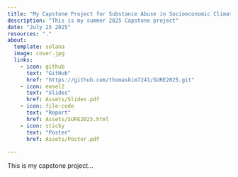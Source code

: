 ```yaml
---
title: "My Capstone Project for Substance Abuse in Socioeconomic Climate"
description: "This is my summer 2025 Capstone project"
date: "July 25 2025"
resources: "."
about: 
  template: solana
  image: cover.jpg
  links: 
    - icon: github
      text: "GitHub"
      href: "https://github.com/thomaskim7241/SURE2025.git"
    - icon: easel2
      text: "Slides"
      href: Assets/Slides.pdf
    - icon: file-code
      text: "Report"
      href: Assets/SURE2025.html
    - icon: sticky
      text: "Poster"
      href: Assets/Poster.pdf
    
---
```


This is my capstone project...